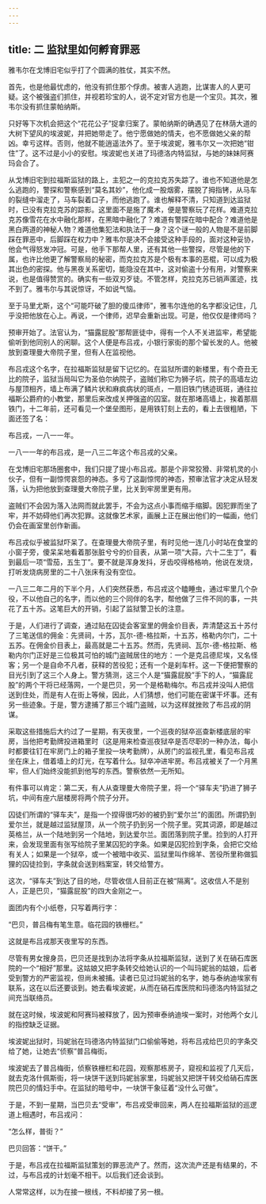 ```yaml
---
---
---
```

title: 二 监狱里如何孵育罪恶
---




雅韦尔在戈博旧宅似乎打了个圆满的胜仗，其实不然。

首先，也是他最忧虑的，他没有抓住那个俘虏。被害人逃跑，比谋害人的人更可疑。这个被强盗们抓住，并视若珍宝的人，说不定对官方也是一个宝贝。其次，雅韦尔没有抓住蒙帕纳斯。

只好等下次机会把这个“花花公子”捉拿归案了。蒙帕纳斯的确遇见了在林荫大道的大树下望风的埃波妮，并把她带走了。他宁愿做她的情夫，也不愿做她父亲的帮凶。幸亏这样。否则，他就不能逍遥法外了。至于埃波妮，雅韦尔又一次把她“钳住”了。这不过是小小的安慰。埃波妮也关进了玛德洛内特监狱，与她的妹妹阿赛玛会合了。

从戈博旧宅到拉福斯监狱的路上，主犯之一的克拉克苏失踪了。谁也不知道他是怎么逃跑的，警探和警察感到“莫名其妙”，他化成一股烟雾，摆脱了拇指铐，从马车的裂缝中溜走了，马车裂着口子，而他逃跑了。谁也解释不清，只知道到达监狱时，已没有克拉克苏的踪影。这里面不是施了魔术，便是警察玩了花样。难道克拉克苏像雪花在水中融化那样，在黑暗中融化了？难道有警探在暗中配合？难道他是黑白两道的神秘人物？难道他集犯法和执法于一身？这个谜一般的人物是不是前脚踩在罪恶中，后脚踩在权力中？雅韦尔是决不会接受这种手段的，面对这种妥协，他会气得怒发冲冠。可是，他手下那帮人里，还有其他一些警探，尽管是他的下属，也许比他更了解警察局的秘密，而克拉克苏是个极有本事的恶棍，可以成为极其出色的密探。他与黑夜关系密切，能隐没在其中，这对偷盗十分有用，对警察来说，也是值得赞赏的。确实有一些双刃歹徒。不管怎样，克拉克苏已销声匿迹，找不到了。雅韦尔与其说惊讶，不如说气恼。

至于马里尤斯，这个“可能吓破了胆的傻瓜律师”，雅韦尔连他的名字都没记住，几乎没把他放在心上。再说，一个律师，迟早会重新出现。可是，他仅仅是律师吗？

预审开始了。法官认为，“猫露屁股”那帮匪徒中，得有一个人不关进监牢，希望能偷听到他同别人的闲聊。这个人便是布吕戎，小银行家街的那个留长发的人。他被放到查理曼大帝院子里，但有人在监视他。

布吕戎这个名字，在拉福斯监狱是留下记忆的。在监狱所谓的新楼里，有个奇丑无比的院子，监狱当局叫它为圣伯尔纳院子，盗贼们称它为狮子坑，院子的高墙左边与屋顶相齐，墙上布满了鳞片状和麻疯病状的斑点，一扇旧铁门锈迹斑斑，通往拉福斯公爵府的小教堂，那里后来改成关押强盗的囚室。就在那堵高墙上，挨着那扇铁门，十二年前，还可看见一个堡垒图形，是用铁钉刻上去的，看上去很粗陋，下面还签了名：

布吕戎，一八一一年。

一八一一年的布吕戎，是一八三二年这个布吕戎的父亲。

在戈博旧宅那场圈套中，我们只提了提小布吕戎。那是个非常狡猾、非常机灵的小伙子，但有一副惊愕哀怨的神态。多亏了这副惊愕的神态，预审法官才决定从轻发落，认为把他放到查理曼大帝院子里，比关到牢房里更有用。

盗贼们不会因为落入法网而就此罢手，不会为这点小事而缩手缩脚。因犯罪而坐了牢，并不妨碍他们再次犯罪。这就像艺术家，画展上正在展出他们的一幅画，他们仍会在画室里创作新画。

布吕戎似乎被监狱吓呆了。在查理曼大帝院子里，有时见他一连几小时站在食堂的小窗子旁，傻呆呆地看着那张脏兮兮的价目表，从第一项“大蒜，六十二生丁”，看到最后一项“雪茄，五生丁”。要不就是浑身发抖，牙齿咬得格格响，他说在发烧，打听发烧病房里的二十八张床有没有空位。

一八三二年二月的下半个月，人们突然获悉，布吕戎这个瞌睡虫，通过牢里几个杂役，不以他自己的名字，而以他的三个同伴的名字，帮他做了三件不同的事，一共花了五十苏。这笔巨大的开销，引起了监狱警卫长的注意。

于是，人们进行了调查，通过贴在囚徒会客室里的佣金价目表，弄清楚这五十苏付了三笔送信的佣金：先贤祠，十苏，瓦尔-德-格拉斯，十五苏，格勒内尔门，二十五苏。在佣金价目表上，最高就是二十五苏。然而，先贤祠、瓦尔-德-格拉斯、格勒内尔门正好是三位极其可怕的城门盗贼居住的地方：一个是克吕德尼埃，又名怪客；另一个是自命不凡者，获释的苦役犯；还有一个是刹车杆。这一下便把警察的目光引到了这三个人身上。警方猜测，这三个人是“猫露屁股”手下的人，“猫露屁股”的两个干将已经落网，一个是巴贝，另一个是格勒梅尔。布吕戎并没叫人把信送到住处，而是有人在街上等候，因此，人们猜想，他们可能在密谋干坏事。还有另一些迹象。于是，警方逮捕了那三个城门盗贼，以为这样就挫败了布吕戎的阴谋。

采取这些措施后大约过了一星期，有天夜里，一个巡夜的狱卒巡查新楼底层的牢房，当他把考勤牌投进箱里时（这是用来检查巡夜狱卒是否尽职的一种办法，每小时都要往钉在牢房门上的箱子里投一块考勤牌），从房门的监视孔里，看见布吕戎坐在床上，借着墙上的灯光，在写着什么。狱卒冲进牢房。布吕戎被关了一个月黑牢，但人们始终没能抓到他写的东西。警察依然一无所知。

有件事可以肯定：第二天，有人从查理曼大帝院子里，将一个“驿车夫”扔进了狮子坑，中间有座六层楼房将两个院子分开。

囚徒们所谓的“驿车夫”，是指一个捏得很巧妙的被扔到“爱尔兰”的面团。所谓扔到爱尔兰，就是越过监狱屋顶，从一个院子扔到另一个院子里。究其词源，即是越过英格兰，从一个陆地到另一个陆地，到达爱尔兰。面团落到院子里。捡到的人打开来，会发现里面有张写给院子里某囚犯的字条。如果是囚犯捡到字条，会把它交给有关人；如果是一个狱卒，或一个被暗中收买、监狱里叫作绵羊、苦役所里称做狐狸的囚徒捡到，字条就会送到档案室，转交给警方。

这次，“驿车夫”到达了目的地，尽管收信人目前正在被“隔离”。这收信人不是别人，正是巴贝，“猫露屁股”的四大金刚之一。

面团内有个小纸卷，只写着两行字：

“巴贝，普吕梅有笔生意。临花园的铁栅栏。”

这就是布吕戎那天夜里写的东西。

尽管有男女搜身员，巴贝还是找到办法将字条从拉福斯监狱，送到了关在硝石库医院的一个“相好”那里。这姑娘又把字条转交给她认识的一个叫玛妮翁的姑娘，后者受到警方的严密监视，但尚未被捕。读者已见过玛妮翁的名字，她与泰纳迪埃家有联系，这在以后还要谈到。她去看埃波妮，从而在硝石库医院和玛德洛内特监狱之间充当联络员。

就在这时候，埃波妮和阿赛玛被释放了，因为预审泰纳迪埃一案时，对他两个女儿的指控缺乏证据。

埃波妮出狱时，玛妮翁在玛德洛内特监狱门口偷偷等她，将布吕戎给巴贝的字条交给了她，让她去“侦察”普吕梅街。

埃波妮去了普吕梅街，侦察铁栅栏和花园，观察那栋房子，窥视和监视了几天后，就去克洛什佩斯街，将一块饼干送到玛妮翁家里，玛妮翁又把饼干转交给硝石库医院巴贝的情妇手中。在监狱的暗号中，一块饼干象征着“没什么可做”。

于是，不到一星期，当巴贝去“受审”，布吕戎受审回来，两人在拉福斯监狱的巡逻道上相遇时，布吕戎问：

“怎么样，普街？”

巴贝回答：“饼干。”

于是，布吕戎在拉福斯监狱策划的罪恶流产了。然而，这次流产还是有结果的，不过，与布吕戎的计划毫不相干。以后我们还会谈到。

人常常这样，以为在接一根线，不料却接了另一根。